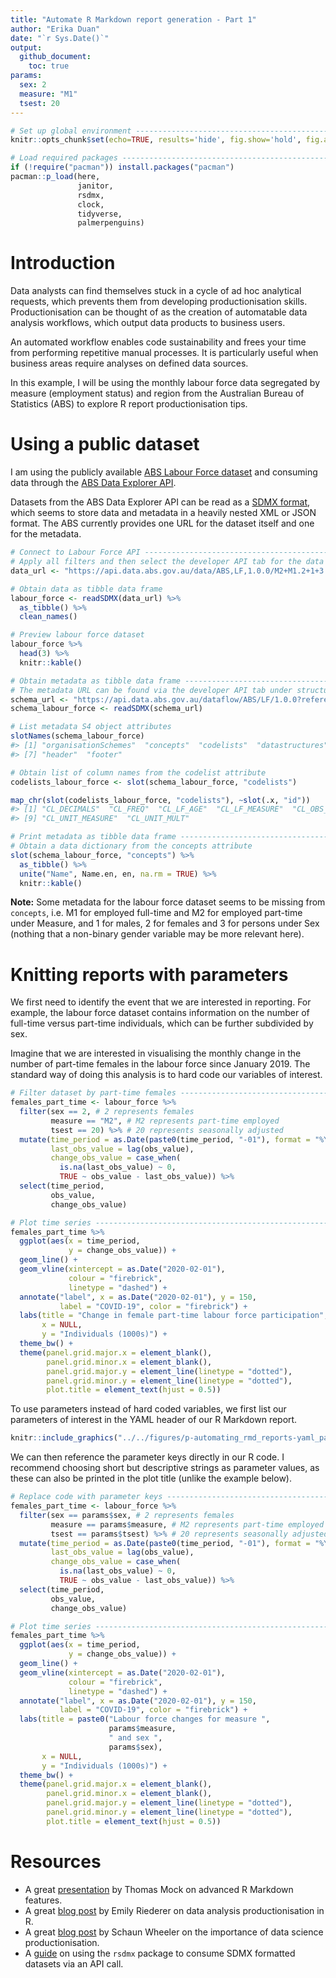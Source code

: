 ```yaml
---
title: "Automate R Markdown report generation - Part 1"
author: "Erika Duan"
date: "`r Sys.Date()`"
output:
  github_document:
    toc: true
params:
  sex: 2
  measure: "M1" 
  tsest: 20 
---
```


```r
# Set up global environment ----------------------------------------------------
knitr::opts_chunk$set(echo=TRUE, results='hide', fig.show='hold', fig.align='center')  
```

```r
# Load required packages -------------------------------------------------------  
if (!require("pacman")) install.packages("pacman")
pacman::p_load(here,
               janitor,
               rsdmx,
               clock,
               tidyverse,
               palmerpenguins)  
```


# Introduction

Data analysts can find themselves stuck in a cycle of ad hoc analytical requests, which prevents them from developing productionisation skills. Productionisation can be thought of as the creation of automatable data analysis workflows, which output data products to business users.

An automated workflow enables code sustainability and frees your time from performing repetitive manual processes. It is particularly useful when business areas require analyses on defined data sources.  

In this example, I will be using the monthly labour force data segregated by measure (employment status) and region from the Australian Bureau of Statistics (ABS) to explore R report productionisation tips.  


# Using a public dataset

I am using the publicly available [ABS Labour Force dataset](https://www.abs.gov.au/statistics/labour/employment-and-unemployment/labour-force-australia/latest-release) and consuming data through the [ABS Data Explorer API](https://www.abs.gov.au/about/data-services/application-programming-interfaces-apis/data-api-user-guide).    

Datasets from the ABS Data Explorer API can be read as a [SDMX format](https://www.statsilk.com/sdmx/sdmx-introduction-simple-sdmx-ml-example-and-tutorial), which seems to store data and metadata in a heavily nested XML or JSON format. The ABS currently provides one URL for the dataset itself and one for the metadata.    

```r
# Connect to Labour Force API --------------------------------------------------
# Apply all filters and then select the developer API tab for the data query url
data_url <- "https://api.data.abs.gov.au/data/ABS,LF,1.0.0/M2+M1.2+1+3.1599.20+30.AUS.M?startPeriod=2019-01&dimensionAtObservation=AllDimensions"

# Obtain data as tibble data frame
labour_force <- readSDMX(data_url) %>%
  as_tibble() %>%
  clean_names()

# Preview labour force dataset 
labour_force %>%
  head(3) %>%
  knitr::kable()
```

```r
# Obtain metadata as tibble data frame -----------------------------------------
# The metadata URL can be found via the developer API tab under structure query
schema_url <- "https://api.data.abs.gov.au/dataflow/ABS/LF/1.0.0?references=all"
schema_labour_force <- readSDMX(schema_url)

# List metadata S4 object attributes
slotNames(schema_labour_force)
#> [1] "organisationSchemes"  "concepts"  "codelists"  "datastructures"  "xmlObj"  "schema"         
#> [7] "header"  "footer"

# Obtain list of column names from the codelist attribute   
codelists_labour_force <- slot(schema_labour_force, "codelists")

map_chr(slot(codelists_labour_force, "codelists"), ~slot(.x, "id"))
#> [1] "CL_DECIMALS"  "CL_FREQ"  "CL_LF_AGE"  "CL_LF_MEASURE"  "CL_OBS_STATUS"  "CL_SEX"  "CL_STATE"  "CL_TSEST"       
#> [9] "CL_UNIT_MEASURE"  "CL_UNIT_MULT" 
```

```r
# Print metadata as tibble data frame -----------------------------------------
# Obtain a data dictionary from the concepts attribute
slot(schema_labour_force, "concepts") %>%
  as_tibble() %>%
  unite("Name", Name.en, en, na.rm = TRUE) %>%
  knitr::kable()
```

**Note:** Some metadata for the labour force dataset seems to be missing from `concepts`, i.e. M1 for employed full-time and M2 for employed part-time under Measure, and 1 for males, 2 for females and 3 for persons under Sex (nothing that a non-binary gender variable may be more relevant here).        


# Knitting reports with parameters     

We first need to identify the event that we are interested in reporting. For example, the labour force dataset contains information on the number of full-time versus part-time individuals, which can be further subdivided by sex.   

Imagine that we are interested in visualising the monthly change in the number of part-time females in the labour force since January 2019. The standard way of doing this analysis is to hard code our variables of interest.  

```r
# Filter dataset by part-time females ------------------------------------------
females_part_time <- labour_force %>% 
  filter(sex == 2, # 2 represents females
         measure == "M2", # M2 represents part-time employed 
         tsest == 20) %>% # 20 represents seasonally adjusted  
  mutate(time_period = as.Date(paste0(time_period, "-01"), format = "%Y-%m-%d"),
         last_obs_value = lag(obs_value),
         change_obs_value = case_when(
           is.na(last_obs_value) ~ 0,
           TRUE ~ obs_value - last_obs_value)) %>%
  select(time_period,
         obs_value,
         change_obs_value)

# Plot time series -------------------------------------------------------------
females_part_time %>%
  ggplot(aes(x = time_period, 
             y = change_obs_value)) +
  geom_line() + 
  geom_vline(xintercept = as.Date("2020-02-01"),
             colour = "firebrick",
             linetype = "dashed") +
  annotate("label", x = as.Date("2020-02-01"), y = 150,
           label = "COVID-19", color = "firebrick") +
  labs(title = "Change in female part-time labour force participation",
       x = NULL,
       y = "Individuals (1000s)") + 
  theme_bw() +
  theme(panel.grid.major.x = element_blank(),
        panel.grid.minor.x = element_blank(),
        panel.grid.major.y = element_line(linetype = "dotted"),
        panel.grid.minor.y = element_line(linetype = "dotted"),
        plot.title = element_text(hjust = 0.5))
```

To use parameters instead of hard coded variables, we first list our parameters of interest in the YAML header of our R Markdown report.  

```r
knitr::include_graphics("../../figures/p-automating_rmd_reports-yaml_params.png")
```

We can then reference the parameter keys directly in our R code. I recommend choosing short but descriptive strings as parameter values, as these can also be printed in the plot title (unlike the example below).       

```r
# Replace code with parameter keys ---------------------------------------------
females_part_time <- labour_force %>% 
  filter(sex == params$sex, # 2 represents females
         measure == params$measure, # M2 represents part-time employed 
         tsest == params$tsest) %>% # 20 represents seasonally adjusted  
  mutate(time_period = as.Date(paste0(time_period, "-01"), format = "%Y-%m-%d"),
         last_obs_value = lag(obs_value),
         change_obs_value = case_when(
           is.na(last_obs_value) ~ 0,
           TRUE ~ obs_value - last_obs_value)) %>%
  select(time_period,
         obs_value,
         change_obs_value)

# Plot time series -------------------------------------------------------------
females_part_time %>%
  ggplot(aes(x = time_period, 
             y = change_obs_value)) +
  geom_line() + 
  geom_vline(xintercept = as.Date("2020-02-01"),
             colour = "firebrick",
             linetype = "dashed") +
  annotate("label", x = as.Date("2020-02-01"), y = 150,
           label = "COVID-19", color = "firebrick") +
  labs(title = paste0("Labour force changes for measure ",
                      params$measure,
                      " and sex ",
                      params$sex),
       x = NULL,
       y = "Individuals (1000s)") + 
  theme_bw() +
  theme(panel.grid.major.x = element_blank(),
        panel.grid.minor.x = element_blank(),
        panel.grid.major.y = element_line(linetype = "dotted"),
        panel.grid.minor.y = element_line(linetype = "dotted"),
        plot.title = element_text(hjust = 0.5))
```


# Resources  

-   A great [presentation](https://docs.google.com/presentation/d/e/2PACX-1vRo1eXJtiwo6aTA8KZ2E-bUbv2GOonC2RIVk_5eWQ5y-ADXbRamBhHaa3w1vMW6BkEPOMJ13ZahSo8Q/embed?start=false&loop=true&delayms=30000&slide=id.p) by Thomas Mock on advanced R Markdown features.   
-   A great [blog post](https://emilyriederer.netlify.app/post/rmddd-tech-appendix/) by Emily Riederer on data analysis productionisation in R.  
-   A great [blog post](https://towardsdatascience.com/what-does-it-mean-to-productionize-data-science-82e2e78f044c) by Schaun Wheeler on the importance of data science productionisation.  
-   A [guide](https://rstudio-pubs-static.s3.amazonaws.com/413203_eed4bd7e1eae47dcbce07096a887ed72.html) on using the `rsdmx` package to consume SDMX formatted datasets via an API call.  